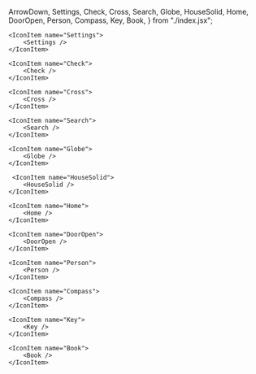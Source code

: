 
  ArrowDown,
  Settings,
  Check,
  Cross,
  Search,
  Globe,
  HouseSolid,
  Home,
  DoorOpen,
  Person,
  Compass,
  Key,
  Book,
} from "./index.jsx";

<Meta tite="Iconography" />

<IconGallery>
    <IconItem name="ArrowDown">
        <ArrowDown />
    </IconItem>
        
    <IconItem name="Settings">
        <Settings />
    </IconItem>

    <IconItem name="Check">
        <Check />
    </IconItem>

    <IconItem name="Cross">
        <Cross />
    </IconItem>

    <IconItem name="Search">
        <Search />
    </IconItem>

    <IconItem name="Globe">
        <Globe />
    </IconItem>

     <IconItem name="HouseSolid">
        <HouseSolid />
    </IconItem>

    <IconItem name="Home">
        <Home />
    </IconItem>

    <IconItem name="DoorOpen">
        <DoorOpen />
    </IconItem>

    <IconItem name="Person">
        <Person />
    </IconItem>

    <IconItem name="Compass">
        <Compass />
    </IconItem>

    <IconItem name="Key">
        <Key />
    </IconItem>

    <IconItem name="Book">
        <Book />
    </IconItem>

</IconGallery>

